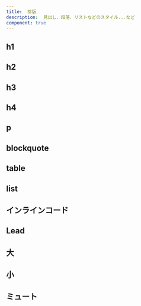 ```yaml
---
title:  排版
description:  見出し、段落、リストなどのスタイル...など
component: true
---
```


<ComponentPreview
  name="typography-demo"
  className="[&>div.min-h-[350px]]:p-6"
  description="タイポグラフィの要素を集めたものです。"
/>

## h1

<ComponentPreview name="typography-h1" />

## h2

<ComponentPreview name="typography-h2" />

## h3

<ComponentPreview name="typography-h3" />

## h4

<ComponentPreview name="typography-h4" />

## p

<ComponentPreview name="typography-p" />

## blockquote

<ComponentPreview name="typography-blockquote" />

## table

<ComponentPreview name="typography-table" />

## list

<ComponentPreview name="typography-list" />

## インラインコード

<ComponentPreview name="typography-inline-code" />

## Lead

<ComponentPreview name="typography-lead" />

## 大

<ComponentPreview name="typography-large" />

## 小

<ComponentPreview name="typography-small" />

## ミュート

<ComponentPreview name="typography-muted" />